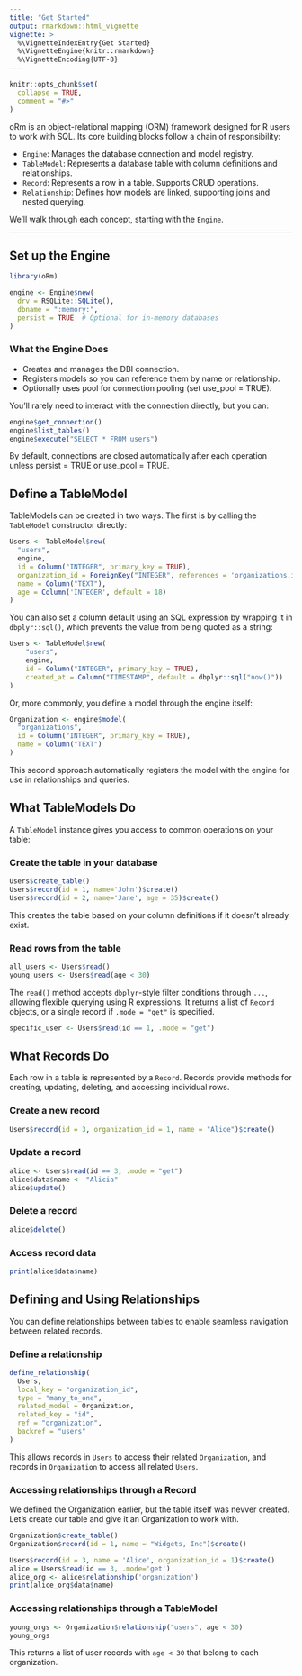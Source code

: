 ```yaml
---
title: "Get Started"
output: rmarkdown::html_vignette
vignette: >
  %\VignetteIndexEntry{Get Started}
  %\VignetteEngine{knitr::rmarkdown}
  %\VignetteEncoding{UTF-8}
---
```


```r
knitr::opts_chunk$set(
  collapse = TRUE,
  comment = "#>"
)
```

oRm is an object-relational mapping (ORM) framework designed for R users to work with SQL. Its core building blocks follow a chain of responsibility:

- `Engine`: Manages the database connection and model registry.
- `TableModel`: Represents a database table with column definitions and relationships.
- `Record`: Represents a row in a table. Supports CRUD operations.
- `Relationship`: Defines how models are linked, supporting joins and nested querying.

We’ll walk through each concept, starting with the `Engine`.

---

## Set up the Engine

```r
library(oRm)
```

```r
engine <- Engine$new(
  drv = RSQLite::SQLite(),
  dbname = ":memory:",
  persist = TRUE  # Optional for in-memory databases
)
```

### What the Engine Does

- Creates and manages the DBI connection.  
- Registers models so you can reference them by name or relationship.  
- Optionally uses pool for connection pooling (set use_pool = TRUE).  

You’ll rarely need to interact with the connection directly, but you can:

```r
engine$get_connection()
engine$list_tables()
engine$execute("SELECT * FROM users")
```

By default, connections are closed automatically after each operation unless persist = TRUE or use_pool = TRUE.

## Define a TableModel

TableModels can be created in two ways. The first is by calling the `TableModel` constructor directly:

```r
Users <- TableModel$new(
  "users",
  engine,
  id = Column("INTEGER", primary_key = TRUE),
  organization_id = ForeignKey("INTEGER", references = 'organizations.id'),
  name = Column("TEXT"),
  age = Column('INTEGER', default = 18)
)
```

You can also set a column default using an SQL expression by wrapping it in `dbplyr::sql()`, which prevents the value from being quoted as a string:

```r
Users <- TableModel$new(
    "users",
    engine,
    id = Column("INTEGER", primary_key = TRUE),
    created_at = Column("TIMESTAMP", default = dbplyr::sql("now()"))
)
```

Or, more commonly, you define a model through the engine itself:

```r
Organization <- engine$model(
  "organizations",
  id = Column("INTEGER", primary_key = TRUE),
  name = Column("TEXT")
)
```

This second approach automatically registers the model with the engine for use in relationships and queries.

## What TableModels Do

A `TableModel` instance gives you access to common operations on your table: 

### Create the table in your database

```r
Users$create_table()
Users$record(id = 1, name='John')$create()
Users$record(id = 2, name='Jane', age = 35)$create()
```

This creates the table based on your column definitions if it doesn’t already exist.

### Read rows from the table

```r
all_users <- Users$read()
young_users <- Users$read(age < 30)
```

The `read()` method accepts `dbplyr`-style filter conditions through `...`, allowing flexible querying using R expressions. It returns a list of `Record` objects, or a single record if `.mode = "get"` is specified.

```r
specific_user <- Users$read(id == 1, .mode = "get")
```

## What Records Do

Each row in a table is represented by a `Record`. Records provide methods for creating, updating, deleting, and accessing individual rows.

### Create a new record

```r
Users$record(id = 3, organization_id = 1, name = "Alice")$create()
```

### Update a record

```r
alice <- Users$read(id == 3, .mode = "get")
alice$data$name <- "Alicia"
alice$update()
```

### Delete a record

```r
alice$delete()
```

### Access record data

```r
print(alice$data$name)
```

## Defining and Using Relationships

You can define relationships between tables to enable seamless navigation between related records.

### Define a relationship

```r
define_relationship(
  Users,
  local_key = "organization_id",
  type = "many_to_one",
  related_model = Organization,
  related_key = "id",
  ref = "organization",
  backref = "users"
)
```

This allows records in `Users` to access their related `Organization`, and records in `Organization` to access all related `Users`.

### Accessing relationships through a Record

We defined the Organization earlier, but the table itself was nevver created. Let's create our table and give it an Organization to work with. 

```r
Organization$create_table()
Organization$record(id = 1, name = "Widgets, Inc")$create()
```

```r

Users$record(id = 3, name = 'Alice', organization_id = 1)$create()
alice = Users$read(id == 3, .mode='get')
alice_org <- alice$relationship('organization')
print(alice_org$data$name)
```

### Accessing relationships through a TableModel

```r
young_orgs <- Organization$relationship("users", age < 30)
young_orgs
```

This returns a list of user records with `age < 30` that belong to each organization.